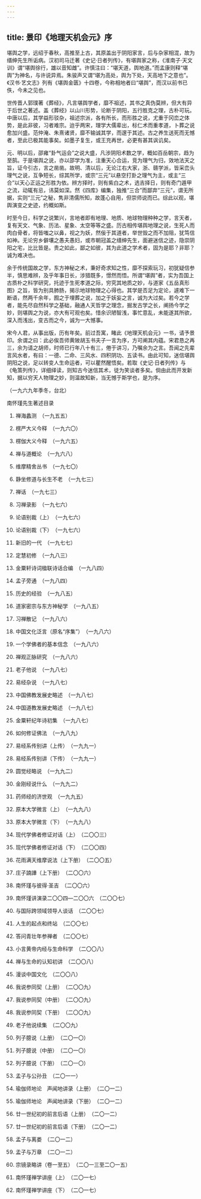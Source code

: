 ```yaml
---
---
---
```

title: 景印《地理天机会元》序
---




堪舆之学，远绍于春秋，高推至上古，其原盖出于阴阳家言，后与杂家相混，故为缙绅先生所诟病。汉初司马迁著《史记·日者列传》，有堪舆家之称，《淮南子·天文训》谓“堪舆徐行，雄以音知雌”。许慎注曰：“堪天道，舆地道。”而孟康则释“堪舆”为神名，与许说异焉。朱骏声又谓“堪为高处，舆为下处，天高地下之意也”。《汉书·艺文志》列有《堪舆金匮》十四卷，今称相地者曰“堪舆”，而汉以前书已佚，今未之见也。

世传晋人郭璞著《葬经》，凡言堪舆学者，靡不祖述，其书之真伪莫辨，但大有异于后世之著述。盖《葬经》以山川形势，论断于阴阳，五行胜克之理，古朴可玩。中唐以后，其学益形驳杂，祖述宗派，各有所长，而形胜之说，尤重于冈峦之体势，是此非彼，习者难宗。迨乎两宋，理学大儒辈出，标仁术而重孝道，卜葬之说愈加兴盛。范仲淹、朱熹诸贤，靡不输诚其学，而邃于其述。古之养生送死而无憾者，至此已极其能事矣。如墨子复生，或王充再世，必更有甚其讽讥矣。

元、明以后，邵雍“卦气运会”之说大盛，凡涉阴阳术数之学，概如百岳朝宗，趋为至鹄。于是堪舆之说，亦以邵学为准，注重天心合运，竞为理气为归，效地法天之旨，证今引古，言之凿凿。故明、清以后，无论江右大家，浙、赣学派，皆采峦头理气之说，互争短长，综其所学，或宗“三元”以悬空打卦之理气为主，或主“三合”以天心正运之形胜为依。辨方择时，则有紫白之术，选吉择日，则有奇门遁甲之流，动辄有忌，讳莫如深。然《四库》编集，独推“三合”而鄙弃“三元”，谓无所据，实则“三元”之秘，隽非清儒所知，故蓬心自用，但崇师说而已。综此以观，堪舆演变之史迹，约概如斯。

时至今日，科学之说繁兴，言地者即有地理、地质、地球物理种种之学，言天者，复有天文、气象、历法、星象、太空等等之盛。历古相传堪舆地理之说，生死人而肉白骨者，将皆嗤之以鼻，视之为妖，然佞于其道者，举世毁之而不加阻，犹笃信如神。无论穷乡僻壤之愚夫愚妇，或市朝冠盖之缙绅先生，面避迷信之迹，隐崇阴阳之宅，比比皆是。贵之如此，鄙之如彼，其为此道之学术者，固为是耶？非耶？诚为难决也。

余于传统国故之学，东方神秘之术，秉好奇求知之性，靡不探索玩习，初犹疑信参半，慎思难辨，及乎年事日长，涉猎既多，憬然而悟。所谓“堪舆”者，实为吾国上古质朴之科学研究，托迹于生死孝道之际，穷究其地质之妙，与道家《五岳真形图》之旨，皆为别具肺肠，揭示地球物理之心得也。其学是否足为定论，遽难下一断语，然两千余年，囿之于埋葬之说，加之于妖妄之言，诚为大过矣。若今之学者，能先尽自然科学之基础，融通人天哲学之理念，掘发古学之长，阐扬今学之妙，则堪舆之为说，亦大有可观也矣。惜余识陋智浅，事忙意乱，未能遂其所欲，深入而浅出，变古而之今，诚为一大憾事。

宋今人君，从事出版，历有年矣。前过吾寓，睹此《地理天机会元》一书，请予景印。余谓之曰：此必俟吾师黄陂胡玉书夫子一言为序，方可阐其内蕴。宋君恳之再三，余为请之胡师，时师已行年八十有三，倦于讲习，乃嘱余为之言。吾闻之先辈言风水者，有曰：一德、二命、三风水、四积阴功、五读书。由此可知，迷信堪舆阴阳之说，足以转变人生命运者，可以瞿然醒悟矣。若取《史记·日者列传》与《龟策列传》，详细绎读，则知古今迷信其术，徒为笑谈者多矣。倘由此而开发新知，据以穷天人物理之妙，则温故知新，当无憾于斯学也，是为序。


（一九六九年季冬，台北）





南怀瑾先生著述目录


1. 禅海蠡测　（一九五五）

2. 楞严大义今释　（一九六〇）

3. 楞伽大义今释　（一九六五）

4. 禅与道概论　（一九六八）

5. 维摩精舍丛书　（一九七〇）

6. 静坐修道与长生不老　（一九七三）

7. 禅话　（一九七三）

8. 习禅录影　（一九七六）

9. 论语别裁（上）　（一九七六）

10. 论语别裁（下）　（一九七六）

11. 新旧的一代　（一九七七）

12. 定慧初修　（一九八三）

13. 金粟轩诗词楹联诗话合编　（一九八四）

14. 孟子旁通　（一九八四）

15. 历史的经验　（一九八五）

16. 道家密宗与东方神秘学　（一九八五）

17. 习禅散记　（一九八六）

18. 中国文化泛言（原名“序集”）　（一九八六）

19. 一个学佛者的基本信念　（一九八六）

20. 禅观正脉研究　（一九八六）

21. 老子他说　（一九八七）

22. 易经杂说　（一九八七）

23. 中国佛教发展史略述　（一九八七）

24. 中国道教发展史略述　（一九八七）

25. 金粟轩纪年诗初集　（一九八七）

26. 如何修证佛法　（一九八九）

27. 易经系传别讲（上传）　（一九九一）

28. 易经系传别讲（下传）　（一九九一）

29. 圆觉经略说　（一九九二）

30. 金刚经说什么　（一九九二）

31. 药师经的济世观　（一九九五）

32. 原本大学微言（上）　（一九九八）

33. 原本大学微言（下）　（一九九八）

34. 现代学佛者修证对话（上）　（二〇〇三）

35. 现代学佛者修证对话（下）　（二〇〇四）

36. 花雨满天维摩说法（上下册）　（二〇〇五）

37. 庄子諵譁（上下册）　（二〇〇六）

38. 南怀瑾与彼得·圣吉　（二〇〇六）

39. 南怀瑾讲演录二〇〇四—二〇〇六　（二〇〇七）

40. 与国际跨领域领导人谈话　（二〇〇七）

41. 人生的起点和终站　（二〇〇七）

42. 答问青壮年参禅者　（二〇〇七）

43. 小言黄帝内经与生命科学　（二〇〇八）

44. 禅与生命的认知初讲　（二〇〇八）

45. 漫谈中国文化　（二〇〇八）

46. 我说参同契（上册）　（二〇〇九）

47. 我说参同契（中册）　（二〇〇九）

48. 我说参同契（下册）　（二〇〇九）

49. 老子他说续集　（二〇〇九）

50. 列子臆说（上册）　（二〇一〇）

51. 列子臆说（中册）　（二〇一〇）

52. 列子臆说（下册）　（二〇一〇）

53. 孟子与公孙丑　（二〇一一）

54. 瑜伽师地论　声闻地讲录（上册）　（二〇一二）

55. 瑜伽师地论　声闻地讲录（下册）　（二〇一二）

56. 廿一世纪初的前言后语（上册）　（二〇一二）

57. 廿一世纪初的前言后语（下册）　（二〇一二）

58. 孟子与离娄　（二〇一二）

59. 孟子与万章　（二〇一二）

60. 宗镜录略讲（卷一至五）　（二〇一三至二〇一五）

61. 南怀瑾禅学讲座（上）　（二〇一七）

62. 南怀瑾禅学讲座（下）　（二〇一七）